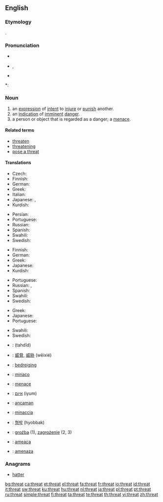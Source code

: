 ==English==

===Etymology===
{{etyl|ang}} {{term|þreat|þrēat|crowd, army}}.

===Pronunciation===
* {{a|UK}} {{IPA|/θrɛt/}}
* {{enPR|thrĕt}}, {{SAMPA|/TrEt/}}
* {{audio|en-us-threat.ogg|Audio (US)}}

*: {{rhymes|ɛt}}

===Noun===
{{en-noun}}

# an [[expression]] of [[intent]] to [[injure]] or [[punish]] another.
# an [[indication]] of [[imminent]] [[danger]].
# a person or object that is regarded as a danger; a [[menace]].

====Related terms====
* [[threaten]]
* [[threatening]]
* [[pose a threat]]

====Translations====
{{trans-top|expression of intent to injure or punish another}}
* Czech: {{t-|cs|hrozba|f}}
* Finnish: {{t-|fi|uhkaus}}
* German: {{t+|de|Drohung|f}}
* Greek: {{t|el|απειλή|f|tr=apilí|sc=Grek}}
* Italian: {{t+|it|minaccia|f}}
* Japanese: {{t|ja|脅迫|tr=kyōhaku|sc=Jpan}}, {{t|ja|脅かし|tr=odokashi|sc=Jpan}}
* Kurdish: {{t+|ku|tehdît}}
{{trans-mid}}
* Persian: {{t+|fa|تهدید|sc=fa-Arab|xs=Persian}}
* Portuguese: {{t|pt|ameaça}}
* Russian: {{t+|ru|угроза|f|tr=ugróza|sc=Cyrl}}
* Spanish: {{t-|es|amenaza|f}}
* Swahili: {{t|sw|tisho|xs=Swahili}}
* Swedish: {{t+|sv|hot|n}}
{{trans-bottom}}

{{trans-top|indication of imminent danger}}
* Finnish: {{t+|fi|uhka}}
* German: {{t-|de|Bedrohung|f}}
* Greek: {{t|el|απειλή|f|tr=apilí|sc=Grek}}
* Japanese: {{t|ja|脅威|tr=kyōi|sc=Jpan}}
* Kurdish: {{t+|ku|هه‌ڕه‌شه‌|sc=ku-Arab}}
{{trans-mid}}
* Portuguese: {{t|pt|ameaça}}
* Russian: {{t+|ru|угроза|f|tr=ugróza|sc=Cyrl}}, {{t+|ru|опасность|f|tr=opásnost'|sc=Cyrl}}
* Spanish: {{t-|es|amenaza|f}}
* Swahili: {{t|sw|tisho|xs=Swahili}}
* Swedish: {{t+|sv|hot|n}}
{{trans-bottom}}

{{trans-top|person regarded as a danger}}
* Greek: {{t|el|απειλή|f|tr=apilí|sc=Grek}}
* Japanese: {{t|ja|脅威|tr=kyōi|sc=Jpan}}
* Portuguese: {{t|pt|ameaça}}
{{trans-mid}}
* Swahili: {{t|sw|tisho|xs=Swahili}}
* Swedish: {{t+|sv|hot|n}}
{{trans-bottom}}

{{checktrans-top}}
* {{ttbc|Arabic}}: {{Arab|[[تهديد]]}} (tahdīd) {{m}}
* {{ttbc|Chinese}}: [[威脅]], [[威胁]] (wēixié)
* {{ttbc|Dutch}}: [[bedreiging]] {{f}}
* {{ttbc|Esperanto}}: [[minaco]]
* {{ttbc|French}}: [[menace]] {{f}}
* {{ttbc|Hebrew}}: [[איום]] (iyum)
* {{ttbc|Indonesian}}: [[ancam|ancaman]]
* {{ttbc|Italian}}: [[minaccia]] {{f}}
* {{ttbc|Korean}}: [[협박]] (hyobbak)
* {{ttbc|Polish}}: [[groźba]] {{f}} (1), [[zagrożenie]] {{n}} (2, 3)
* {{ttbc|Portuguese}}: [[ameaça]] {{f}}
* {{ttbc|Spanish}}: [[amenaza]] {{f}}
{{trans-bottom}}

===Anagrams===
* [[hatter]]

[[bg:threat]]
[[ca:threat]]
[[et:threat]]
[[el:threat]]
[[fa:threat]]
[[fr:threat]]
[[io:threat]]
[[id:threat]]
[[it:threat]]
[[sw:threat]]
[[ku:threat]]
[[hu:threat]]
[[nl:threat]]
[[ja:threat]]
[[pl:threat]]
[[pt:threat]]
[[ru:threat]]
[[simple:threat]]
[[fi:threat]]
[[ta:threat]]
[[te:threat]]
[[th:threat]]
[[vi:threat]]
[[zh:threat]]